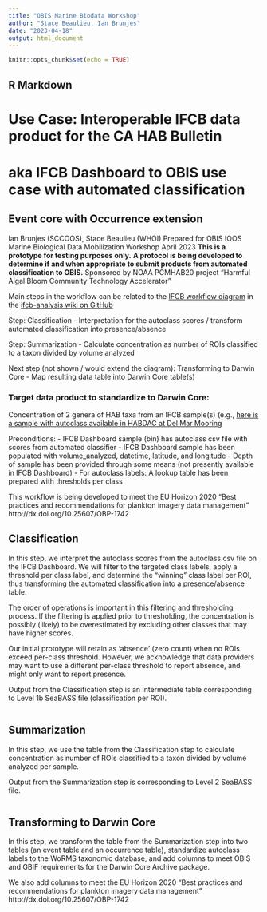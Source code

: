 ```yaml
---
title: "OBIS Marine Biodata Workshop"
author: "Stace Beaulieu, Ian Brunjes"
date: "2023-04-18"
output: html_document
---
```


```r
knitr::opts_chunk$set(echo = TRUE)
```
## R Markdown

# Use Case: Interoperable IFCB data product for the CA HAB Bulletin
# aka IFCB Dashboard to OBIS use case with automated classification
## Event core with Occurrence extension
Ian Brunjes (SCCOOS), Stace Beaulieu (WHOI)
Prepared for OBIS IOOS Marine Biological Data Mobilization Workshop April 2023
**This is a prototype for testing purposes only.**
**A protocol is being developed to determine if and when appropriate to submit products from automated classification to OBIS.**
Sponsored by NOAA PCMHAB20 project “Harmful Algal Bloom Community Technology Accelerator”

Main steps in the workflow can be related to the [IFCB workflow diagram](https://raw.githubusercontent.com/hsosik/ifcb-analysis/master/Development/IFCB%20workflow%20chart.png) in the [ifcb-analysis wiki on GitHub](https://github.com/hsosik/ifcb-analysis/wiki)

Step: Classification
- Interpretation for the autoclass scores / transform automated classification into presence/absence

Step: Summarization
- Calculate concentration as number of ROIs classified to a taxon divided by volume analyzed

Next step (not shown / would extend the diagram): Transforming to Darwin Core
- Map resulting data table into Darwin Core table(s)

### Target data product to standardize to Darwin Core:
Concentration of 2 genera of HAB taxa from an IFCB sample(s) (e.g., [here is a sample with autoclass available in HABDAC at Del Mar Mooring](https://ifcb.caloos.org/timeline?dataset=del-mar-mooring&bin=D20210620T221255_IFCB158)

Preconditions:
- IFCB Dashboard sample (bin) has autoclass csv file with scores from automated classifier
- IFCB Dashboard sample has been populated with volume_analyzed, datetime, latitude, and longitude
- Depth of sample has been provided through some means (not presently available in IFCB Dashboard)
- For autoclass labels: A lookup table has been prepared with thresholds per class

This workflow is being developed to meet the EU Horizon 2020 “Best practices and recommendations for plankton imagery data management” http://dx.doi.org/10.25607/OBP-1742

## Classification
In this step, we interpret the autoclass scores from the autoclass.csv file on the IFCB Dashboard. We will filter to the targeted class labels, apply a threshold per class label, and determine the “winning” class label per ROI, thus transforming the automated classification into a presence/absence table.

The order of operations is important in this filtering and thresholding process. If the filtering is applied prior to thresholding, the concentration is possibly (likely) to be overestimated by excluding other classes that may have higher scores.

Our initial prototype will retain as ‘absence’ (zero count) when no ROIs exceed per-class threshold. However, we acknowledge that data providers may want to use a different per-class threshold to report absence, and might only want to report presence.

Output from the Classification step is an intermediate table corresponding to Level 1b SeaBASS file (classification per ROI).

```r


```

## Summarization
In this step, we use the table from the Classification step to calculate concentration as number of ROIs classified to a taxon divided by volume analyzed per sample.

Output from the Summarization step is corresponding to Level 2 SeaBASS file.

```r


```

## Transforming to Darwin Core
In this step, we transform the table from the Summarization step into two tables (an event table and an occurrence table), standardize autoclass labels to the WoRMS taxonomic database, and add columns to meet OBIS and GBIF requirements for the Darwin Core Archive package.

We also add columns to meet the EU Horizon 2020 “Best practices and recommendations for plankton imagery data management” http://dx.doi.org/10.25607/OBP-1742

```r


```
